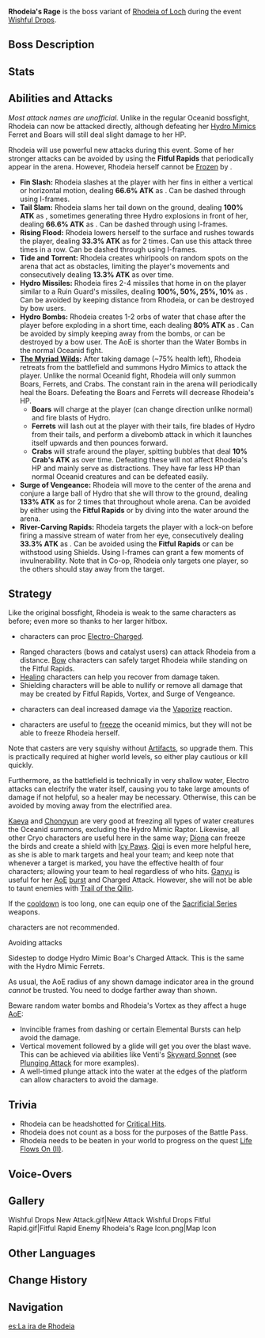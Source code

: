 {{About|the event boss|the standard variant|Rhodeia of Loch}}
{{Enemy Infobox
|image    = Enemy Oceanid.png
|dmgtype  = Hydro
|weakpoint = yes
|type     = Event Bosses
|family   = Elemental Lifeforms
|location = [[Bishui Plain]], [[Liyue]]
}}
'''Rhodeia's Rage''' is the boss variant of [[Rhodeia of Loch]] during the event [[Wishful Drops]].

==Boss Description==
{{Description|The Oceanid of Qingce has become unusually boisterous and filled with rage. She shall unleash the power that she once possessed as the foremost of Oceanid spies, which will make her more difficult to face than ever before.|In-game description}}

==Stats==
{{Enemy Stats
|hp_ratio  = 14
|atk_ratio = 9
}}

==Abilities and Attacks==
''Most attack names are unofficial.''
Unlike in the regular Oceanid bossfight, Rhodeia can now be attacked directly, although defeating her [[Hydro Mimics]] Ferret and Boars will still deal slight damage to her HP.

Rhodeia will use powerful new attacks during this event. Some of her stronger attacks can be avoided by using the '''Fitful Rapids''' that periodically appear in the arena. However, Rhodeia herself cannot be [[Frozen]] by {{Color|Cryo DMG}}.
*'''Fin Slash:''' Rhodeia slashes at the player with her fins in either a vertical or horizontal motion, dealing '''66.6% ATK''' as {{Color|Hydro DMG}}. Can be dashed through using I-frames.
*'''Tail Slam:''' Rhodeia slams her tail down on the ground, dealing '''100% ATK''' as {{Color|Hydro DMG}}, sometimes generating three Hydro explosions in front of her, dealing '''66.6% ATK''' as {{Color|Hydro DMG}}. Can be dashed through using I-frames.
*'''Rising Flood:''' Rhodeia lowers herself to the surface and rushes towards the player, dealing '''33.3% ATK''' as {{Color|Hydro DMG}} for 2 times. Can use this attack three times in a row. Can be dashed through using I-frames.
*'''Tide and Torrent:''' Rhodeia creates whirlpools on random spots on the arena that act as obstacles, limiting the player's movements and consecutively dealing '''13.3% ATK''' as {{Color|Hydro DMG}} over time.
*'''Hydro Missiles:''' Rhodeia fires 2-4 missiles that home in on the player similar to a Ruin Guard's missiles, dealing '''100%, 50%, 25%, 10%''' as {{Color|Hydro DMG}}. Can be avoided by keeping distance from Rhodeia, or can be destroyed by bow users.
*'''Hydro Bombs:''' Rhodeia creates 1-2 orbs of water that chase after the player before exploding in a short time, each dealing '''80% ATK''' as {{Color|AoE Hydro DMG}}. Can be avoided by simply keeping away from the bombs, or can be destroyed by a bow user. The AoE is shorter than the Water Bombs in the normal Oceanid fight.
*'''[[Hydro Mimics|The Myriad Wilds]]:''' After taking damage (~75% health left), Rhodeia retreats from the battlefield and summons Hydro Mimics to attack the player. Unlike the normal Oceanid fight, Rhodeia will only summon Boars, Ferrets, and Crabs. The constant rain in the arena will periodically heal the Boars. Defeating the Boars and Ferrets will decrease Rhodeia's HP.
**'''Boars''' will charge at the player (can change direction unlike normal) and fire blasts of Hydro.
**'''Ferrets''' will lash out at the player with their tails, fire blades of Hydro from their tails, and perform a divebomb attack in which it launches itself upwards and then pounces forward.
** '''Crabs''' will strafe around the player, spitting bubbles that deal '''10% Crab's ATK''' as {{Color|Hydro DMG}} over time. Defeating these will not affect Rhodeia's HP and mainly serve as distractions. They have far less HP than normal Oceanid creatures and can be defeated easily.
*'''Surge of Vengeance:''' Rhodeia will move to the center of the arena and conjure a large ball of Hydro that she will throw to the ground, dealing '''133% ATK''' as {{Color|Hydro DMG}} for 2 times that throughout whole arena. Can be avoided by either using the '''Fitful Rapids''' or by diving into the water around the arena.
*'''River-Carving Rapids:''' Rhodeia targets the player with a lock-on before firing a massive stream of water from her eye, consecutively dealing '''33.3% ATK''' as {{Color|Hydro DMG}}. Can be avoided using the '''Fitful Rapids''' or can be withstood using Shields. Using I-frames can grant a few moments of invulnerability. Note that in Co-op, Rhodeia only targets one player, so the others should stay away from the target.

==Strategy==
Like the original bossfight, Rhodeia is weak to the same characters as before; even more so thanks to her larger hitbox.

*{{Electro}} characters can proc [[Electro-Charged]].
*Ranged characters (bows and catalyst users) can attack Rhodeia from a distance. [[Bow]] characters can safely target Rhodeia while standing on the Fitful Rapids.
*[[Healing]] characters can help you recover from damage taken.
*Shielding characters will be able to nullify or remove all damage that may be created by Fitful Rapids, Vortex, and Surge of Vengeance.
*{{Pyro}} characters can deal increased damage via the [[Vaporize]] reaction.
*{{Cryo}} characters are useful to [[Frozen|freeze]] the oceanid mimics, but they will not be able to freeze Rhodeia herself.

Note that casters are very squishy without [[Artifact/Main Stat Scaling|Artifacts]], so upgrade them. This is practically required at higher world levels, so either play cautious or kill quickly.

Furthermore, as the battlefield is technically in very shallow water, Electro attacks can electrify the water itself, causing you to take large amounts of damage if not helpful, so a healer may be necessary. Otherwise, this can be avoided by moving away from the electrified area.

[[Kaeya]] and [[Chongyun]] are very good at freezing all types of water creatures the Oceanid summons, excluding the Hydro Mimic Raptor. Likewise, all other Cryo characters are useful here in the same way; [[Diona]] can freeze the birds and create a shield with [[Icy Paws]]. [[Qiqi]] is even more helpful here, as she is able to mark targets and heal your team; and keep note that whenever a target is marked, you have the effective health of four characters; allowing your team to heal regardless of who hits. [[Ganyu]] is useful for her [[AoE]] [[Celestial Shower|burst]] and Charged Attack. However, she will not be able to taunt enemies with [[Trail of the Qilin]].

If the [[cooldown]] is too long, one can equip one of the [[Sacrificial Series]] weapons.

{{Hydro}} characters are not recommended.

;Avoiding attacks
Sidestep to dodge Hydro Mimic Boar's Charged Attack. This is the same with the Hydro Mimic Ferrets.

As usual, the AoE radius of any shown damage indicator area in the ground ''cannot'' be trusted. You need to dodge farther away than shown.

Beware random water bombs and Rhodeia's Vortex as they affect a huge [[AoE]]:
*Invincible frames from dashing or certain Elemental Bursts can help avoid the damage.
*Vertical movement followed by a glide will get you over the blast wave. This can be achieved via abilities like Venti's [[Skyward Sonnet]] (see [[Plunging Attack]] for more examples).
*A well-timed plunge attack into the water at the edges of the platform can allow characters to avoid the damage.

==Trivia==
* Rhodeia can be headshotted for [[Critical Hit]]s.
* Rhodeia does not count as a boss for the purposes of the Battle Pass.
* Rhodeia needs to be beaten in your world to progress on the quest [[Life Flows On (II)]].

==Voice-Overs==
{{StubDialogue}}
{{VO/Enemy
|enemy                   = Oceanid
|vo_01_00_title          = Battle Start
|vo_01_01_file           = VO {lang}{name} - An Assassin From Our Homeland Or A Fool Who Trespasses Upon The Waters Of Qingce.ogg
|vo_01_01_tx_en          = An assassin from our [[Fontaine|homeland]]? Or a fool who trespasses upon the waters of Qingce?

|vo_02_00_title          = Tail Slam
|vo_02_01_tx_en          = Guh!
|vo_02_01_file           = VO {lang}{name} - Attack Effort 1.ogg
|vo_02_02_tx_en          = Gyah!
|vo_02_02_file           = VO {lang}{name} - Attack Effort 1.ogg
|vo_02_03_tx_en          = Hyah!
|vo_02_03_file           = VO {lang}{name} - Attack Effort 1.ogg

|vo_03_00_title          = Rising Flood
|vo_03_01_tx_en          = The rising flood!
|vo_03_01_file           = Vo gcg monster oceanid elementalburst 01.ogg

|vo_04_00_title          = Hydro Bomb
|vo_04_01_tx_en          = Contamination must be washed away!
|vo_04_01_file           = Vo gcg monster oceanid selectonstage 02.ogg

|vo_05_00_title          = Hydro Missiles
|vo_05_01_tx_en          = There is no escape!
|vo_05_01_file           = VO {lang}{name} - There Is No Escape.ogg

|vo_06_00_title          = The Myriad Wilds
|vo_06_01_file           = Vo gcg monster oceanid elementalart 01.ogg
|vo_06_01_tx_en          = In the image of the wilderness.

|vo_07_00_title          = Tide and Torrent
|vo_07_01_tx_en          = Let the torrent surge fourth!
|vo_07_01_file           = VO {lang}{name} - Tide and Torrent.ogg

|vo_08_00_title          = River-Carving Rapids
|vo_08_01_tx_en          = River-carving rapids!
|vo_08_01_file           = Vo gcg monster oceanid elementalburst 02.ogg

|vo_09_00_title          = Surge of Vengeance
|vo_09_01_tx_en          = Surge of vengeance!
|vo_09_01_file           = VO {lang}{name} - Surge of Vengeance.ogg
}}

==Gallery==
<gallery>
Wishful Drops New Attack.gif|New Attack
Wishful Drops Fitful Rapid.gif|Fitful Rapid
Enemy Rhodeia's Rage Icon.png|Map Icon
</gallery>

==Other Languages==
{{Other Languages
|en      = Rhodeia's Rage
|zhs     = 洛蒂娅的愤怒
|zhs_rm  = Luòdìyà de Fènnù
|zht     = 洛蒂婭的憤怒
|zht_rm  = Luòdìyà de Fènnù
|zh_tl   = Rhodeia's Rage
|ja      = ローデシアの怒り
|ja_rm   = Roodeshia no Ikari
|ja_tl   = Rhodeia's Rage
|ko      = 로데이아의 분노
|ko_rm   = Rodeia-ui Bunno
|ko_tl   = Rhodeia's Rage
|es      = La ira de Rhodeia
|es_tl   = Rhodeia's Anger
|fr      = La colère de Rhodeia
|fr_tl   = Rhodeia's Anger
|ru      = Гнев Родии
|ru_tl   = Rhodeia's Wrath
|th      = ความเดือดดาลของ Rhodeia
|th_rm   = 
|th_tl   = 
|vi      = Sự Phẫn Nộ Của Rhodeia
|vi_tl   = 
|de      = Rhodeia in Rage
|de_tl   = Rhodeia in Rage
|id      = Amarah Rhodeia
|id_tl   = Rhodeia's Anger
|pt      = Fúria de Rhodeia
|pt_tl   = 
|tr      = 
|tr_tl   = 
|it      = 
|it_tl   = 
}}

==Change History==
{{Change History|1.4}}

==Navigation==
{{Enemy Navbox|Special}}

[[es:La ira de Rhodeia]]